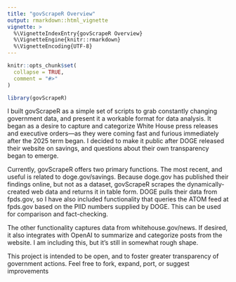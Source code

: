 ```yaml
---
title: "govScrapeR Overview"
output: rmarkdown::html_vignette
vignette: >
  %\VignetteIndexEntry{govScrapeR Overview}
  %\VignetteEngine{knitr::rmarkdown}
  %\VignetteEncoding{UTF-8}
---
```


```r
knitr::opts_chunk$set(
  collapse = TRUE,
  comment = "#>"
)
```

```r
library(govScrapeR)
```
I built govScrapeR as a simple set of scripts to grab constantly changing government data, and present it a workable format for data analysis. It began as a desire to capture and categorize White House press releases and executive orders—as they were coming fast and furious immediately after the 2025 term began. I decided to make it public after DOGE released their website on savings, and questions about their own transparency began to emerge. 

Currently, govScrapeR offers two primary functions. The most recent, and useful is related to doge.gov/savings. Because doge.gov has published their findings online, but not as a dataset, govScrapeR scrapes the dynamically-created web data and returns it in table form. DOGE pulls their data from fpds.gov, so I have also included functionality that queries the ATOM feed at fpds.gov based on the PIID numbers supplied by DOGE. This can be used for comparison and fact-checking.

The other functionality captures data from whitehouse.gov/news. If desired, it also integrates with OpenAI to summarize and categorize posts from the website. I am including this, but it's still in somewhat rough shape. 

This project is intended to be open, and to foster greater transparency of government actions. Feel free to fork, expand, port, or suggest improvements